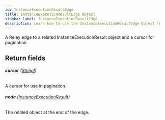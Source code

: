 ```yaml
---
id: InstanceExecutionResultEdge
title: InstanceExecutionResultEdge Object
sidebar_label: InstanceExecutionResultEdge
description: Learn how to use the InstanceExecutionResultEdge Object for Builder's API.
---
```


A Relay edge to a related InstanceExecutionResult object and a cursor for pagination.

## Return fields

###### <b>cursor</b> ([String!](/composer/builder/api/schema/scalar/String.mdx))

A cursor for use in pagination.

###### <b>node</b> ([InstanceExecutionResult](/composer/builder/api/schema/object/InstanceExecutionResult.mdx))

The related object at the end of the edge.
